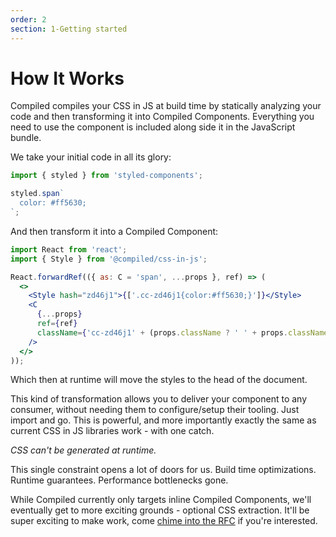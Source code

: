 ```yaml
---
order: 2
section: 1-Getting started
---
```


# How It Works

Compiled compiles your CSS in JS at build time by statically analyzing your code and then transforming it into Compiled Components.
Everything you need to use the component is included along side it in the JavaScript bundle.

We take your initial code in all its glory:

```jsx
import { styled } from 'styled-components';

styled.span`
  color: #ff5630;
`;
```

And then transform it into a Compiled Component:

```jsx
import React from 'react';
import { Style } from '@compiled/css-in-js';

React.forwardRef(({ as: C = 'span', ...props }, ref) => (
  <>
    <Style hash="zd46j1">{['.cc-zd46j1{color:#ff5630;}']}</Style>
    <C
      {...props}
      ref={ref}
      className={'cc-zd46j1' + (props.className ? ' ' + props.className : '')}
    />
  </>
));
```

Which then at runtime will move the styles to the head of the document.

This kind of transformation allows you to deliver your component to any consumer,
without needing them to configure/setup their tooling.
Just import and go.
This is powerful,
and more importantly exactly the same as current CSS in JS libraries work -
with one catch.

_CSS can't be generated at runtime._

This single constraint opens a lot of doors for us.
Build time optimizations.
Runtime guarantees.
Performance bottlenecks gone.

While Compiled currently only targets inline Compiled Components,
we'll eventually get to more exciting grounds -
optional CSS extraction.
It'll be super exciting to make work,
come [chime into the RFC](https://github.com/atlassian-labs/compiled-css-in-js/issues/36) if you're interested.
